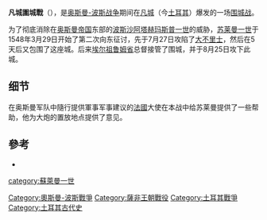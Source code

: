 {{Infobox military conflict
|conflict=凡城圍城戰
|image=The Rock and Walled City of Van (1893).jpg
|image_size=250px
|caption=[[凡城|凡城]]城堡
|partof=[[奧斯曼-薩非戰爭_(1532年-1555年)|奧斯曼-薩非戰爭 (1532年-1555年)]]
|date=1548年8月1日 - 25日
|place={{flag|Safavid Empire}}[[凡城|凡城]]
|result=奥斯曼攻陷凡城
|combatant1={{flag|Safavid Empire}}
|combatant2={{flag|Ottoman Empire}}
|commander1=
|commander2=[[苏莱曼一世|苏莱曼一世]]<br/>{{Link-tr|乌拉玛帕夏|Ulama Paşa}}
|strength1=
|strength2=
|casualties1=
|casualties2=
}}

'''凡城圍城戰'''（{{Lang-tr|Van Kuşatması}}），是[[奧斯曼-薩非戰爭_(1532年-1555年)|奥斯曼-波斯战争]]期间在[[凡城|凡城]]（今[[土耳其|土耳其]]）爆发的一场[[围城战|围城战]]。

为了彻底消除在[[奥斯曼帝国|奥斯曼帝国]]东部的[[波斯|波斯]][[沙阿|沙阿]][[塔赫玛斯普一世|塔赫玛斯普一世]]的威胁，[[苏莱曼一世|苏莱曼一世]]于1548年3月29日开始了第二次向东征讨，先于7月27日攻陷了[[大不里士|大不里士]]，然后在5天后又包围了这座城。后来[[埃尔祖鲁姆省|埃尔祖鲁姆省]]总督{{Link-tr|乌拉玛帕夏|Ulama Paşa}}接管了围城，并于8月25日攻下此城。

== 细节 ==
在奥斯曼军队中隨行提供軍事军事建议的[[法兰西王国|法國]]大使{{Link-en|加布里埃爾·德·呂茲|Gabriel de Luetz}}在本战中给苏莱曼提供了一些帮助，他为大炮的置放地点提供了意见。

==參考==
* {{cite book |url=https://books.google.com/books?id=56VpAAAAMAAJ&q=van'%C4%B1n+fethi+1548 |title=Osmanlı |author1=Eren, Güler |author2=Çiçek, Kemal |author3=İnalcık, Halil |author3-link=Halil İnalcık |author4=Oğuz, Cem |pages=19 |publisher=Yeni Türkiye Yayınları |year=1999 |isbn=9756782048}}


{{鄂圖曼帝國主要圍城戰}}
[[category:蘇萊曼一世|category:蘇萊曼一世]]
[[Category:奧斯曼-波斯戰爭|Category:奧斯曼-波斯戰爭]]
[[Category:薩非王朝戰役|Category:薩非王朝戰役]]
[[Category:土耳其戰爭|Category:土耳其戰爭]]
[[Category:土耳其古代史|Category:土耳其古代史]]